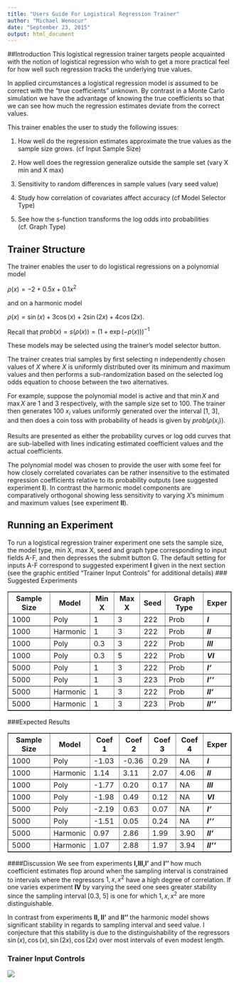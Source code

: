 ```yaml
---
title: "Users Guide For Logistical Regression Trainer"
author: "Michael Wenocur"
date: "September 23, 2015"
output: html_document
---
```

##Introduction
This logistical regression trainer targets people acquainted with the notion of logistical regression who wish to get a more practical feel for how well such regression tracks the underlying true values. 

In applied circumstances a logistical regression model is assumed to be correct with the "true coefficients" unknown. By contrast in a Monte Carlo simulation we have the advantage of knowing the true coefficients so that we can see how much the regression estimates deviate from the correct values.

This trainer enables the user to study the following issues:

1. How well do the regression estimates approximate the true values as the sample size grows. (cf Input Sample Size)

2. How well does the regression generalize outside the sample set (vary X min and X max)

3. Sensitivity to random differences in sample values (vary seed value)

4. Study how correlation of covariates affect accuracy (cf Model Selector Type)

5. See how the s-function transforms the log odds into probabilities (cf. Graph Type)

## Trainer Structure
The trainer enables the user to do logistical regressions on a polynomial model

$\rho(x) = -2  + 0.5x + 0.1 x^2$

and on a harmonic model

$\rho(x) = \sin(x) + 3\cos(x) + 2\sin(2x) + 4\cos(2x)$.

Recall that $prob(x) = s(\rho(x)) = (1 + \exp(-\rho(x)))^{-1}$

These models may be selected using the trainer's model selector button.

The trainer creates trial samples by first selecting n independently chosen values of $X$ where $X$ is uniformly distributed over its minimum and maximum values and then performs a sub-randomization based on the selected log odds equation to choose between the two alternatives.

For example, suppose the polynomial model is active and that $\min X$ and $\max X$ are 1 and 3 respectively, with the sample size set to 100. The trainer then generates 100 $x_i$ values uniformly generated over the interval [1, 3], and then does a coin toss with probability of heads is given by $prob(\rho(x_i))$.

Results are presented as either the probability curves or log odd curves that are sub-labelled with lines indicating estimated coefficient values and the actual coefficients.

The polynomial model was chosen to provide the user with some feel for how closely correlated covariates can be rather insensitive to the estimated regression coefficients relative to its probability outputs (see suggested experiment **I**). In contrast the harmonic model components are comparatively
orthogonal showing less sensitivity to varying $X$'s minimum and maximum values (see experiment **II**).

## Running an Experiment
To run a logistical regression trainer experiment one sets the sample size, the model type, min X, max X, seed and graph type corresponding to
input fields A-F, and then depresses the submit button G. The default setting for inputs A-F correspond to suggested experiment <b>I</b> given in the next section (see the graphic entitled "Trainer Input Controls" for additional details)
### Suggested Experiments

<table border="1" style="width:100%">
<tr>
<th>Sample Size</th>
<th>Model</th> 
<th>Min X</th>
<th>Max X</th>
<th>Seed</th>
<th>Graph Type</th>
<th>Exper</th>
</tr>
<tr>
<td>1000</td>
<td>Poly</td> 
<td>1</td>
<td>3</td>
<td>222</td>
<td>Prob</td>
<td><b><i>I</i></b></td>
 </tr>
 <tr>
<td>1000</td>
<td>Harmonic</td> 
<td>1</td>
<td>3</td>
<td>222</td>
<td>Prob</td>
<td><b><i>II</i></b></td>
 </tr>
 <tr>
<td>1000</td>
<td>Poly</td> 
<td>0.3</td>
<td>3</td>
<td>222</td>
<td>Prob</td>
<td><b><i>III</i></b></td>
</tr>
<tr>
<td>1000</td>
<td>Poly</td> 
<td>0.3</td>
<td>5</td>
<td>222</td>
<td>Prob</td>
<td><b><i>VI</i></b></td>
</tr>
<tr>
<td>5000</td>
<td>Poly</td> 
<td>1</td>
<td>3</td>
<td>222</td>
<td>Prob</td>
<td><b><i>I'</i></b></td>
</tr>
<tr>
<td>5000</td>
<td>Poly</td> 
<td>1</td>
<td>3</td>
<td>223</td>
<td>Prob</td>
<td><b><i>I''</i></b></td>
</tr>
<tr>
<td>5000</td>
<td>Harmonic</td> 
<td>1</td>
<td>3</td>
<td>222</td>
<td>Prob</td>
<td><b><i>II'</i></b></td>
 </tr>
 
<tr>
<td>5000</td>
<td>Harmonic</td> 
<td>1</td>
<td>3</td>
<td>223</td>
<td>Prob</td>
<td><b><i>II''</i></b></td>
 </tr>
</table>

###Expected Results
<table border="1" style="width:100%">
<tr>
<th>Sample Size</th>
<th>Model</th> 
<th>Coef 1</th>
<th>Coef 2</th>
<th>Coef 3</th>
<th>Coef 4</th>
<th>Exper</th>
</tr>
<tr>
<td>1000</td>
<td>Poly</td> 
<td>-1.03</td>
<td>-0.36</td>
<td>0.29</td>
<td>NA</td>
<td><b><i>I</i></b></td>
 </tr>
 <tr>
<td>1000</td>
<td>Harmonic</td> 
<td>1.14</td>
<td>3.11</td>
<td>2.07</td>
<td>4.06</td>
<td><b><i>II</i></b></td>
 </tr>
 <tr>
<td>1000</td>
<td>Poly</td> 
<td>-1.77</td>
<td>0.20</td>
<td>0.17</td>
<td>NA</td>
<td><b><i>III</i></b></td>
</tr>
<tr>
<td>1000</td>
<td>Poly</td> 
<td>-1.98</td>
<td>0.49</td>
<td>0.12</td>
<td>NA</td>
<td><b><i>VI</i></b></td>
</tr>
<tr>
<td>5000</td>
<td>Poly</td> 
<td>-2.19</td>
<td>0.63</td>
<td>0.07</td>
<td>NA</td>
<td><b><i>I'</i></b></td>
 </tr>
<tr>
<td>5000</td>
<td>Poly</td> 
<td>-1.51</td>
<td>0.05</td>
<td> 0.24</td>
<td>NA</td>
<td><b><i>I''</i></b></td>
</tr>
<tr>
<td>5000</td>
<td>Harmonic</td> 
<td>0.97</td>
<td>2.86</td>
<td>1.99</td>
<td>3.90</td>
<td><b><i>II'</i></b></td>
</tr>
<tr>
<td>5000</td>
<td>Harmonic</td> 
<td>1.07</td>
<td>2.88</td>
<td>1.97</td>
<td>3.94</td>
<td><b><i>II''</i></b></td>
 </tr>
</table>

####Discussion
We see from experiments <b>I,III,I'</b> and <b> I''</b> how much coefficient estimates flop around when the sampling interval is constrained to intervals where the regressors $1, x, x^2$ have a high degree of correlation. If one varies experiment <b>IV</b> by varying the seed one sees greater stability since the sampling interval [0.3, 5] is one for which $1, x, x^2$ are more distinguishable.

In contrast from experiments <b>II, II'</b> and <b>II''</b>
the harmonic model shows significant stability in regards to sampling interval and seed value. I conjecture that this stability is due to the distinguishability of the regressors 
$\sin(x), \cos(x), \sin(2x), \cos(2x)$ over most intervals of even modest length.

### Trainer Input Controls

<img src="modelInputButtons.png" />



